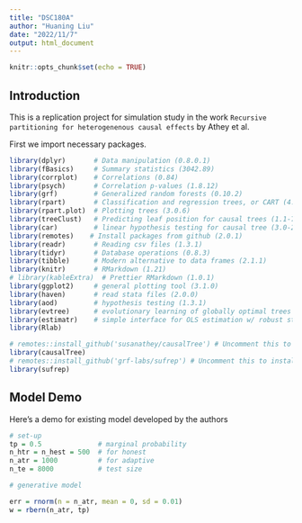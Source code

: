 ```yaml
---
title: "DSC180A"
author: "Huaning Liu"
date: "2022/11/7"
output: html_document
---
```


```r
knitr::opts_chunk$set(echo = TRUE)
```

## Introduction

This is a replication project for simulation study in the work `Recursive partitioning for heterogenenous causal effects` by Athey et al.

First we import necessary packages.
```r
library(dplyr)       # Data manipulation (0.8.0.1)
library(fBasics)     # Summary statistics (3042.89)
library(corrplot)    # Correlations (0.84)
library(psych)       # Correlation p-values (1.8.12)
library(grf)         # Generalized random forests (0.10.2)
library(rpart)       # Classification and regression trees, or CART (4.1-13)
library(rpart.plot)  # Plotting trees (3.0.6)
library(treeClust)   # Predicting leaf position for causal trees (1.1-7)
library(car)         # linear hypothesis testing for causal tree (3.0-2)
library(remotes)    # Install packages from github (2.0.1)
library(readr)       # Reading csv files (1.3.1)
library(tidyr)       # Database operations (0.8.3)
library(tibble)      # Modern alternative to data frames (2.1.1)
library(knitr)       # RMarkdown (1.21)
# library(kableExtra)  # Prettier RMarkdown (1.0.1)
library(ggplot2)     # general plotting tool (3.1.0)
library(haven)       # read stata files (2.0.0)
library(aod)         # hypothesis testing (1.3.1)
library(evtree)      # evolutionary learning of globally optimal trees (1.0-7)
library(estimatr)    # simple interface for OLS estimation w/ robust std errors ()
library(Rlab)
```

```r
# remotes::install_github('susanathey/causalTree') # Uncomment this to install the causalTree package
library(causalTree)
# remotes::install_github('grf-labs/sufrep') # Uncomment this to install the sufrep package
library(sufrep)
```

## Model Demo

Here's a demo for existing model developed by the authors

```r
# set-up
tp = 0.5              # marginal probability
n_htr = n_hest = 500  # for honest
n_atr = 1000          # for adaptive
n_te = 8000           # test size
```

```r
# generative model

err = rnorm(n = n_atr, mean = 0, sd = 0.01)
w = rbern(n_atr, tp)
```
